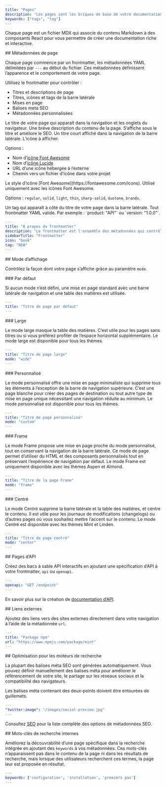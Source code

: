 ```yaml
---
title: "Pages"
description: "Les pages sont les briques de base de votre documentation"
keywords: ["tags", "tag"]
---
```


Chaque page est un fichier MDX qui associe du contenu Markdown à des composants React pour vous permettre de créer une documentation riche et interactive.

<div id="page-metadata">
  ## Métadonnées de page
</div>

Chaque page commence par un frontmatter, les métadonnées YAML délimitées par `---` au début du fichier. Ces métadonnées définissent l’apparence et le comportement de votre page.

Utilisez le frontmatter pour contrôler :

* Titres et descriptions de page
* Titres, icônes et tags de la barre latérale
* Mises en page
* Balises meta SEO
* Métadonnées personnalisées

<ResponseField name="title" type="string" required>
  Le titre de votre page qui apparaît dans la navigation et les onglets du navigateur.
</ResponseField>

<ResponseField name="description" type="string">
  Une brève description du contenu de la page. S’affiche sous le titre et améliore le SEO.
</ResponseField>

<ResponseField name="sidebarTitle" type="string">
  Un titre court affiché dans la navigation de la barre latérale.
</ResponseField>

<ResponseField name="icon" type="string">
  L’icône à afficher.

  Options :

  * Nom d’[icône Font Awesome](https://fontawesome.com/icons)
  * Nom d’[icône Lucide](https://lucide.dev/icons)
  * URL d’une icône hébergée à l’externe
  * Chemin vers un fichier d’icône dans votre projet
</ResponseField>

<ResponseField name="iconType" type="string">
  Le style d’icône [Font Awesome](https://fontawesome.com/icons). Utilisé uniquement avec les icônes Font Awesome.

  Options : `regular`, `solid`, `light`, `thin`, `sharp-solid`, `duotone`, `brands`.
</ResponseField>

<ResponseField name="tag" type="string">
  Un tag qui apparaît à côté du titre de votre page dans la barre latérale.
</ResponseField>

<ResponseField name="<custom>" type="string">
  Tout frontmatter YAML valide. Par exemple : `product: "API"` ou `version: "1.0.0"`.
</ResponseField>

```yaml Example YAML frontmatter wrap
---
title: "À propos du frontmatter"
description: "Le frontmatter est l'ensemble des métadonnées qui contrôlent l'apparence et le comportement de votre page"
sidebarTitle: "Frontmatter"
icon: "book"
tag: "NEW"
---
```

<div id="page-mode">
  ## Mode d’affichage
</div>

Contrôlez la façon dont votre page s’affiche grâce au paramètre `mode`.

<div id="default">
  ### Par défaut
</div>

Si aucun mode n’est défini, une mise en page standard avec une barre latérale de navigation et une table des matières est utilisée.

```yaml
---
title: "Titre de page par défaut"
---
```

<div id="wide">
  ### Large
</div>

Le mode large masque la table des matières. C’est utile pour les pages sans titres ou si vous préférez profiter de l’espace horizontal supplémentaire. Le mode large est disponible pour tous les thèmes.

```yaml
---
title: "Titre de page large"
mode: "wide"
---
```

<div id="custom">
  ### Personnalisé
</div>

Le mode personnalisé offre une mise en page minimaliste qui supprime tous les éléments à l’exception de la barre de navigation supérieure. C’est une page blanche pour créer des pages de destination ou tout autre type de mise en page unique nécessitant une navigation réduite au minimum. Le mode personnalisé est disponible pour tous les thèmes.

```yaml
---
title: "Titre de page personnalisé"
mode: "custom"
---
```

<div id="frame">
  ### Frame
</div>

Le mode Frame propose une mise en page proche du mode personnalisé, tout en conservant la navigation de la barre latérale. Ce mode de page permet d’utiliser du HTML et des composants personnalisés tout en préservant l’expérience de navigation par défaut. Le mode Frame est uniquement disponible avec les thèmes Aspen et Almond.

```yaml
---
title: "Titre de la page Frame"
mode: "frame"
---
```

<div id="center">
  ### Centré
</div>

Le mode Centré supprime la barre latérale et la table des matières, et centre le contenu. Il est utile pour les journaux de modifications (changelogs) ou d’autres pages où vous souhaitez mettre l’accent sur le contenu. Le mode Centré est disponible avec les thèmes Mint et Linden.

```yaml
---
title: "Titre de page centré"
mode: "center"
---
```

<div id="api-pages">
  ## Pages d’API
</div>

Créez des bacs à sable API interactifs en ajoutant une spécification d’API à votre frontmatter, `api` ou `openapi`.

```yaml
---
openapi: "GET /endpoint"
---
```

En savoir plus sur la création de [documentation d’API](/fr/api-playground/overview).

<div id="external-links">
  ## Liens externes
</div>

Ajoutez des liens vers des sites externes directement dans votre navigation à l’aide de la métadonnée `url`.

```yaml
---
title: "Package npm"
url: "https://www.npmjs.com/package/mint"
---
```

<div id="search-engine-optimization">
  ## Optimisation pour les moteurs de recherche
</div>

La plupart des balises méta SEO sont générées automatiquement. Vous pouvez définir manuellement des balises méta pour améliorer le référencement de votre site, le partage sur les réseaux sociaux et la compatibilité des navigateurs.

<Note>
  Les balises méta contenant des deux-points doivent être entourées de guillemets.
</Note>

```yaml
---
"twitter:image": "/images/social-preview.jpg"
---
```

Consultez [SEO](/fr/optimize/seo) pour la liste complète des options de métadonnées SEO.

<div id="internal-search-keywords">
  ## Mots-clés de recherche internes
</div>

Améliorez la découvrabilité d’une page spécifique dans la recherche intégrée en ajoutant des `keywords` à vos métadonnées. Ces mots-clés n’apparaissent pas dans le contenu de la page ni dans les résultats de recherche, mais lorsque des utilisateurs recherchent ces termes, la page leur est proposée en résultat.

```yaml
---
keywords: ['configuration', 'installation', 'premiers pas']
---
```
